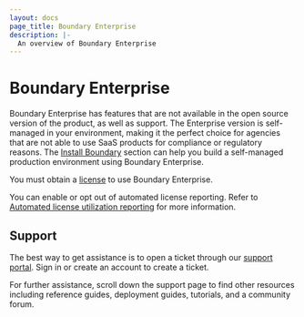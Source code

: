 ```yaml
---
layout: docs
page_title: Boundary Enterprise
description: |-
  An overview of Boundary Enterprise
---
```


# Boundary Enterprise

Boundary Enterprise has features that are not available in the open source version of the product, as well as support.
The Enterprise version is self-managed in your environment, making it the perfect choice for agencies that are not able to use SaaS products for compliance or regulatory reasons.
The [Install Boundary](/boundary/docs/install-boundary) section can help you build a self-managed production environment using Boundary Enterprise.

You must obtain a [license](/boundary/docs/enterprise/licensing) to use Boundary Enterprise.

You can enable or opt out of automated license reporting.
Refer to [Automated license utilization reporting](/boundary/docs/enterprise/automated-license-reporting) for more information.

## Support

The best way to get assistance is to open a ticket through our [support portal](https://support.hashicorp.com).
Sign in or create an account to create a ticket.

For further assistance, scroll down the support page to find other resources including reference guides, deployment guides, tutorials, and a community forum.